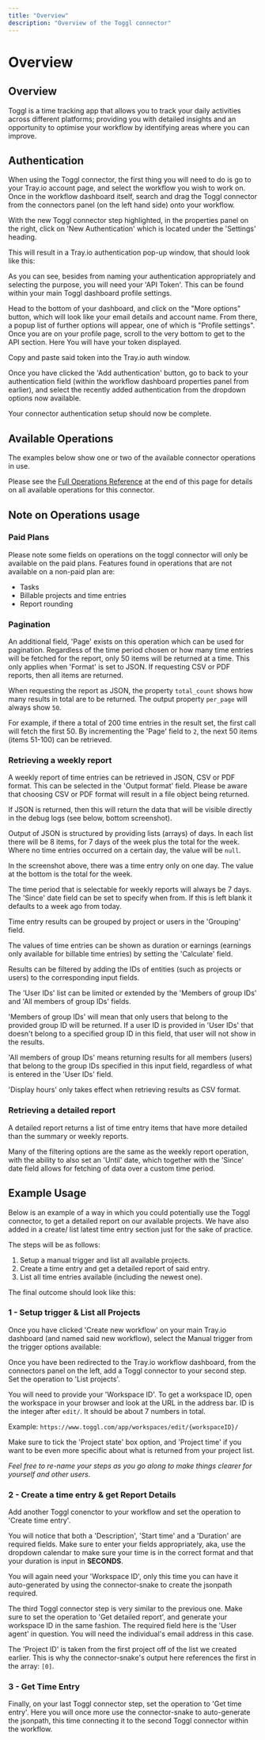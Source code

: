 ```yaml
---
title: "Overview"
description: "Overview of the Toggl connector"
---
```


# Overview

## Overview

Toggl is a time tracking app that allows you to track your daily activities across different platforms; providing you with detailed insights and an opportunity to optimise your workflow by identifying areas where you can improve.

## Authentication

When using the Toggl connector, the first thing you will need to do is go to your Tray.io account page, and select the workflow you wish to work on. Once in the workflow dashboard itself, search and drag the Toggl connector from the connectors panel (on the left hand side) onto your workflow.

With the new Toggl connector step highlighted, in the properties panel on the right, click on 'New Authentication' which is located under the 'Settings' heading.

This will result in a Tray.io authentication pop-up window, that should look like this:

As you can see, besides from naming your authentication appropriately and selecting the purpose, you will need your 'API Token'. This can be found within your main Toggl dashboard profile settings.

Head to the bottom of your dashboard, and click on the "More options" button, which will look like your email details and account name. From there, a popup list of further options will appear, one of which is "Profile settings". Once you are on your profile page, scroll to the very bottom to get to the API section. Here You will have your token displayed.

Copy and paste said token into the Tray.io auth window.

Once you have clicked the 'Add authentication' button, go to back to your authentication field (within the workflow dashboard properties panel from earlier), and select the recently added authentication from the dropdown options now available.

Your connector authentication setup should now be complete.

## Available Operations

The examples below show one or two of the available connector operations in use.

Please see the [Full Operations Reference](#operationsFull) at the end of this page for details on all available operations for this connector.

## Note on Operations usage

### Paid Plans

Please note some fields on operations on the toggl connector will only be available on the paid plans. Features found in operations that are not available on a non-paid plan are:

- Tasks
- Billable projects and time entries
- Report rounding

### Pagination

An additional field, 'Page' exists on this operation which can be used for pagination. Regardless of the time period chosen or how many time entries will be fetched for the report, only 50 items will be returned at a time. This only applies when 'Format' is set to JSON. If requesting CSV or PDF reports, then all items are returned.

When requesting the report as JSON, the property `total_count` shows how many results in total are to be returned. The output property `per_page` will always show `50`.

For example, if there a total of 200 time entries in the result set, the first call will fetch the first 50. By incrementing the 'Page' field to `2`, the next 50 items (items 51-100) can be retrieved.

### Retrieving a weekly report

A weekly report of time entries can be retrieved in JSON, CSV or PDF format. This can be selected in the 'Output format' field. Please be aware that choosing CSV or PDF format will result in a file object being returned.

If JSON is returned, then this will return the data that will be visible directly in the debug logs (see below, bottom screenshot).

Output of JSON is structured by providing lists (arrays) of days. In each list there will be 8 items, for 7 days of the week plus the total for the week. Where no time entries occurred on a certain day, the value will be `null`.

In the screenshot above, there was a time entry only on one day. The value at the bottom is the total for the week.

The time period that is selectable for weekly reports will always be 7 days. The 'Since' date field can be set to specify when from. If this is left blank it defaults to a week ago from today.

Time entry results can be grouped by project or users in the 'Grouping' field.

The values of time entries can be shown as duration or earnings (earnings only available for billable time entries) by setting the 'Calculate' field.

Results can be filtered by adding the IDs of entities (such as projects or users) to the corresponding input fields.

The 'User IDs' list can be limited or extended by the 'Members of group IDs' and 'All members of group IDs' fields.

'Members of group IDs' will mean that only users that belong to the provided group ID will be returned. If a user ID is provided in 'User IDs' that doesn't belong to a specified group ID in this field, that user will not show in the results.

'All members of group IDs' means returning results for all members (users) that belong to the group IDs specified in this input field, regardless of what is entered in the 'User IDs' field.

'Display hours' only takes effect when retrieving results as CSV format.

### Retrieving a detailed report

A detailed report returns a list of time entry items that have more detailed than the summary or weekly reports.

Many of the filtering options are the same as the weekly report operation, with the ability to also set an 'Until' date, which together with the 'Since' date field allows for fetching of data over a custom time period.

## Example Usage

Below is an example of a way in which you could potentially use the Toggl connector, to get a detailed report on our available projects. We have also added in a create/ list latest time entry section just for the sake of practice.

The steps will be as follows:

1. Setup a manual trigger and list all available projects.
2. Create a time entry and get a detailed report of said entry.
3. List all time entries available (including the newest one).

The final outcome should look like this:

### 1 - Setup trigger & List all Projects

Once you have clicked 'Create new workflow' on your main Tray.io dashboard (and named said new workflow), select the Manual trigger from the trigger options available:

Once you have been redirected to the Tray.io workflow dashboard, from the connectors panel on the left, add a Toggl connector to your second step. Set the operation to 'List projects'.

You will need to provide your 'Workspace ID'. To get a workspace ID, open the workspace in your browser and look at the URL in the address bar. ID is the integer after `edit/`. It should be about 7 numbers in total.

Example: `https://www.toggl.com/app/workspaces/edit/{workspaceID}/`

Make sure to tick the 'Project state' box option, and 'Project time' if you want to be even more specific about what is returned from your project list.

*Feel free to re-name your steps as you go along to make things clearer for yourself and other users.*

### 2 - Create a time entry & get Report Details

Add another Toggl conenctor to your workflow and set the operation to 'Create time entry'.

You will notice that both a 'Description', 'Start time' and a 'Duration' are required fields. Make sure to enter your fields appropriately, aka, use the dropdown calendar to make sure your time is in the correct format and that your duration is input in **SECONDS**.

You will again need your 'Workspace ID', only this time you can have it auto-generated by using the connector-snake to create the jsonpath required.

The third Toggl connector step is very similar to the previous one. Make sure to set the operation to 'Get detailed report', and generate your workspace ID in the same fashion. The required field here is the 'User agent' in question. You will need the individual's email address in this case.

The 'Project ID' is taken from the first project off of the list we created earlier. This is why the connector-snake's output here references the first in the array: `[0]`.

> 

### 3 - Get Time Entry

Finally, on your last Toggl connector step, set the operation to 'Get time entry'. Here you will once more use the connector-snake to auto-generate the jsonpath, this time connecting it to the second Toggl connector within the workflow.
